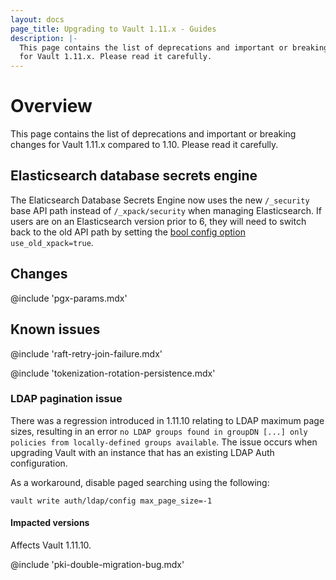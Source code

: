 ```yaml
---
layout: docs
page_title: Upgrading to Vault 1.11.x - Guides
description: |-
  This page contains the list of deprecations and important or breaking changes
  for Vault 1.11.x. Please read it carefully.
---
```


# Overview

This page contains the list of deprecations and important or breaking changes
for Vault 1.11.x compared to 1.10. Please read it carefully.

## Elasticsearch database secrets engine

The Elaticsearch Database Secrets Engine now uses the new `/_security` base API
path instead of `/_xpack/security` when managing Elasticsearch. If users are on
an Elasticsearch version prior to 6, they will need to switch back to the old
API path by setting the [bool config option](/api-docs/secret/databases/elasticdb#use_old_xpack)
`use_old_xpack=true`.

## Changes

@include 'pgx-params.mdx'

## Known issues

@include 'raft-retry-join-failure.mdx'

@include 'tokenization-rotation-persistence.mdx'

### LDAP pagination issue

There was a regression introduced in 1.11.10 relating to LDAP maximum page sizes, resulting in
an error `no LDAP groups found in groupDN [...] only policies from locally-defined groups available`.  The issue
occurs when upgrading Vault with an instance that has an existing LDAP Auth configuration.

As a workaround, disable paged searching using the following:
```shell-session
vault write auth/ldap/config max_page_size=-1
```

#### Impacted versions

Affects Vault 1.11.10.

@include 'pki-double-migration-bug.mdx'
